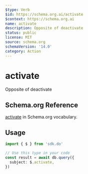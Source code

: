 ```yaml
---
$type: Verb
$id: https://schema.org.ai/activate
$context: https://schema.org.ai
name: activate
description: Opposite of deactivate
status: public
license: MIT
source: schema.org
schemaVersion: '14.0'
category: Action
---
```


# activate

Opposite of deactivate

## Schema.org Reference

[activate](https://schema.org/DeactivateAction) in Schema.org vocabulary.

## Usage

```typescript
import { $ } from 'sdk.do'

// Use this type in your code
const result = await db.query({
  subject: $.activate,
})
```
